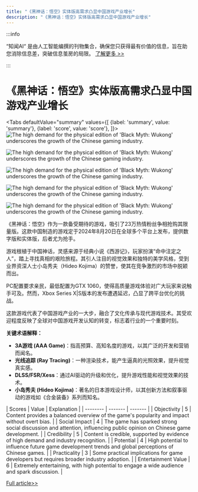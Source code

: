 ```yaml
---
title: "《黑神话：悟空》实体版高需求凸显中国游戏产业增长"
description: "《黑神话：悟空》实体版高需求凸显中国游戏产业增长"
---
```



:::info

“知闻AI“ 是由人工智能编撰的刊物集合，确保您只获得最有价值的信息，旨在助您消除信息差，突破信息茧房的局限。  [了解更多 >>](/)

:::

# 《黑神话：悟空》实体版高需求凸显中国游戏产业增长


<Tabs
	defaultValue="summary"
	values={[
	{label: 'summary', value: 'summary'},
	{label: 'score', value: 'score'},
]}>
<TabItem value="summary">
<img
  src="https://image.informedainews.com/2024/06/Vid-Okm-1717900468-0.jpg"
  alt="The high demand for the physical edition of 'Black Myth: Wukong' underscores the growth of the Chinese gaming industry."
/>

<img
  src="https://image.informedainews.com/2024/06/Vid-d0s-1717900468-1.jpg"
  alt="The high demand for the physical edition of 'Black Myth: Wukong' underscores the growth of the Chinese gaming industry."
/>

<img
  src="https://image.informedainews.com/2024/06/Vid-81a-1717900468-2.jpg"
  alt="The high demand for the physical edition of 'Black Myth: Wukong' underscores the growth of the Chinese gaming industry."
/>

<img
  src="https://image.informedainews.com/2024/06/Vid-ZzC-1717900468-3.jpg"
  alt="The high demand for the physical edition of 'Black Myth: Wukong' underscores the growth of the Chinese gaming industry."
/>

<img
  src="https://image.informedainews.com/2024/06/Vid-18i-1717900468-4.jpg"
  alt="The high demand for the physical edition of 'Black Myth: Wukong' underscores the growth of the Chinese gaming industry."
/>



《黑神话：悟空》作为一款备受期待的游戏，吸引了23万热情粉丝争相抢购其限量版。这款中国制造的游戏定于2024年8月20日在全球多个平台上发布，提供数字版和实体版，后者尤为抢手。

游戏根植于中国神话，灵感来源于经典小说《西游记》，玩家扮演“命中注定之人”，踏上寻找真相的艰险旅程。其引人注目的视觉效果和独特的美学风格，受到业界资深人士小岛秀夫（Hideo Kojima）的赞誉，使其在竞争激烈的市场中脱颖而出。

PC配置要求亲民，最低配置为GTX 1060，使得高质量游戏体验对广大玩家来说触手可及。然而，Xbox Series X|S版本的发布遭遇延迟，凸显了跨平台优化的挑战。

这款游戏代表了中国游戏产业的一大步，融合了文化传承与现代游戏技术。其受欢迎程度反映了全球对中国游戏开发认知的转变，标志着行业的一个重要时刻。

**关键术语解释：**

- **3A游戏 (AAA Game)**：指高预算、高知名度的游戏，以其广泛的开发和营销而闻名。
- **光线追踪 (Ray Tracing)**：一种渲染技术，能产生逼真的光照效果，提升视觉真实感。
- **DLSS/FSR/Xess**：通过AI驱动的升级和优化，提升游戏性能和视觉效果的技术。
- **小岛秀夫 (Hideo Kojima)**：著名的日本游戏设计师，以其创新方法和叙事驱动的游戏如《合金装备》系列而知名。
</TabItem>
<TabItem value="score">
	| Scores     | Value   | Explanation |
	| -------- | ------- | ------- |
	| Objectivity  | 5    | Content provides a balanced overview of the game's popularity and impact without overt bias.    |
	| Social Impact | 4     | The game has sparked strong social discussion and attention, influencing public opinion on Chinese game development.    |
	| Credibility    | 5    | Content is credible, supported by evidence of high demand and industry recognition.    |
	| Potential    | 4    | High potential to influence future game development trends and global perceptions of Chinese games.    |
	| Practicality    | 3    | Some practical implications for game developers but requires broader industry adoption.    |
	| Entertainment Value    | 6    | Extremely entertaining, with high potential to engage a wide audience and spark discussion.    |
</TabItem>
</Tabs>

[Full article>>](https://wallstreetcn.com/articles/3716846)
